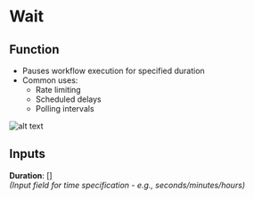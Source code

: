 # Wait

## Function

- Pauses workflow execution for specified duration
- Common uses:
  - Rate limiting
  - Scheduled delays
  - Polling intervals

![alt text](../../../assets/flow-control/wait.png)

## Inputs

**Duration**: []  
_(Input field for time specification - e.g., seconds/minutes/hours)_

